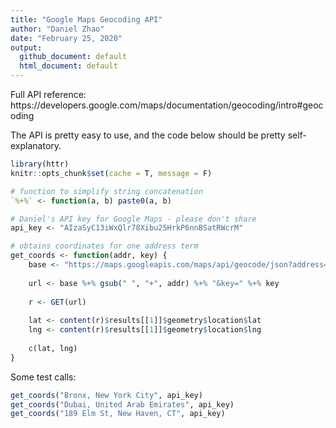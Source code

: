 ```yaml
---
title: "Google Maps Geocoding API"
author: "Daniel Zhao"
date: "February 25, 2020"
output:
  github_document: default
  html_document: default
---
```


Full API reference: https://developers.google.com/maps/documentation/geocoding/intro#geocoding

The API is pretty easy to use, and the code below should be pretty self-explanatory.

```r
library(httr)
knitr::opts_chunk$set(cache = T, message = F)

# function to simplify string concatenation
`%+%` <- function(a, b) paste0(a, b)

# Daniel's API key for Google Maps - please don't share
api_key <- "AIzaSyC13iWxQlr78Xibu25HrkP6nnBSatRWcrM"

# obtains coordinates for one address term
get_coords <- function(addr, key) {
	base <- "https://maps.googleapis.com/maps/api/geocode/json?address="
	
	url <- base %+% gsub(" ", "+", addr) %+% "&key=" %+% key
	
	r <- GET(url)
	
	lat <- content(r)$results[[1]]$geometry$location$lat
	lng <- content(r)$results[[1]]$geometry$location$lng
	
	c(lat, lng)
}
```

Some test calls:

```r
get_coords("Bronx, New York City", api_key)
get_coords("Dubai, United Arab Emirates", api_key)
get_coords("189 Elm St, New Haven, CT", api_key)
```


